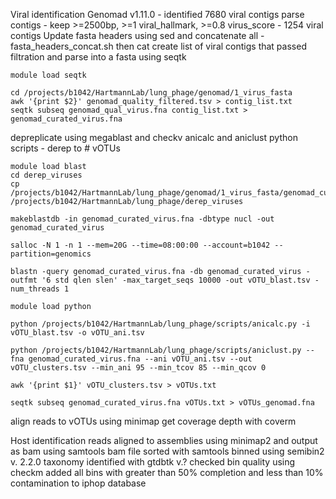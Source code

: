 Viral identification
Genomad v1.11.0 - identified 7680 viral contigs
parse contigs - keep >=2500bp, >=1 viral_hallmark, >=0.8 virus_score - 1254 viral contigs
Update fasta headers using sed and concatenate all - fasta_headers_concat.sh then cat 
create list of viral contigs that passed filtration and parse into a fasta using seqtk
```
module load seqtk

cd /projects/b1042/HartmannLab/lung_phage/genomad/1_virus_fasta
awk '{print $2}' genomad_quality_filtered.tsv > contig_list.txt
seqtk subseq genomad_qual_virus.fna contig_list.txt > genomad_curated_virus.fna
```

depreplicate using megablast and checkv anicalc and aniclust python scripts - derep to # vOTUs
```
module load blast 
cd derep_viruses
cp /projects/b1042/HartmannLab/lung_phage/genomad/1_virus_fasta/genomad_curated_virus.fna /projects/b1042/HartmannLab/lung_phage/derep_viruses

makeblastdb -in genomad_curated_virus.fna -dbtype nucl -out genomad_curated_virus

salloc -N 1 -n 1 --mem=20G --time=08:00:00 --account=b1042 --partition=genomics

blastn -query genomad_curated_virus.fna -db genomad_curated_virus -outfmt '6 std qlen slen' -max_target_seqs 10000 -out vOTU_blast.tsv -num_threads 1

module load python

python /projects/b1042/HartmannLab/lung_phage/scripts/anicalc.py -i vOTU_blast.tsv -o vOTU_ani.tsv

python /projects/b1042/HartmannLab/lung_phage/scripts/aniclust.py --fna genomad_curated_virus.fna --ani vOTU_ani.tsv --out vOTU_clusters.tsv --min_ani 95 --min_tcov 85 --min_qcov 0

awk '{print $1}' vOTU_clusters.tsv > vOTUs.txt

seqtk subseq genomad_curated_virus.fna vOTUs.txt > vOTUs_genomad.fna
```
align reads to vOTUs using minimap
get coverage depth with coverm



Host identification
reads aligned to assemblies using minimap2 and output as bam using samtools
bam file sorted with samtools
binned using semibin2 v. 2.2.0
taxonomy identified with gtdbtk v.?
checked bin quality using checkm
added all bins with greater than 50% completion and less than 10% contamination to iphop database



